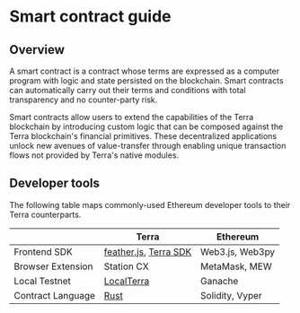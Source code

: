 # Smart contract guide

## Overview

A smart contract is a contract whose terms are expressed as a computer program with logic and state persisted on the blockchain. Smart contracts can automatically carry out their terms and conditions with total transparency and no counter-party risk.

Smart contracts allow users to extend the capabilities of the Terra blockchain by introducing custom logic that can be composed against the Terra blockchain's financial primitives. These decentralized applications unlock new avenues of value-transfer through enabling unique transaction flows not provided by Terra's native modules.

## Developer tools

The following table maps commonly-used Ethereum developer tools to their Terra counterparts.

|                   | Terra                                                                                                         | Ethereum        |
| ----------------- | ------------------------------------------------------------------------------------------------------------- | --------------- |
| Frontend SDK      | [feather.js](https://terra-money.github.io/feather.js/), [Terra SDK](https://terra-money.github.io/terra.py/) | Web3.js, Web3py |
| Browser Extension | Station CX                                                                                                    | MetaMask, MEW   |
| Local Testnet     | [LocalTerra](https://github.com/terra-money/LocalTerra)                                                       | Ganache         |
| Contract Language | [Rust](https://www.rust-lang.org/)                                                                            | Solidity, Vyper |
